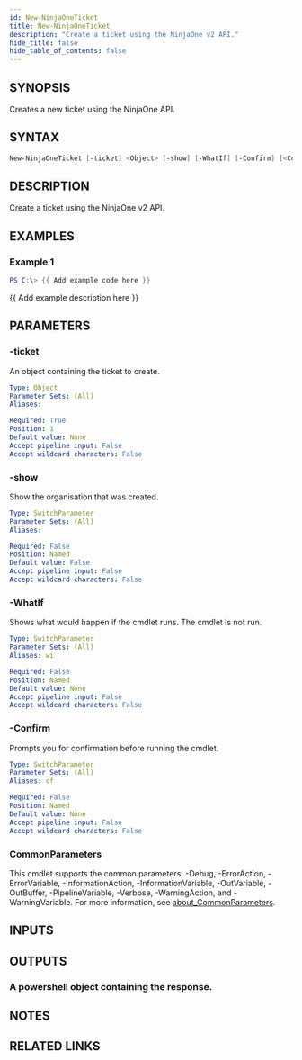 ```yaml
---
id: New-NinjaOneTicket
title: New-NinjaOneTicket
description: "Create a ticket using the NinjaOne v2 API."
hide_title: false
hide_table_of_contents: false
---
```


## SYNOPSIS

Creates a new ticket using the NinjaOne API.

## SYNTAX

```powershell
New-NinjaOneTicket [-ticket] <Object> [-show] [-WhatIf] [-Confirm] [<CommonParameters>]
```

## DESCRIPTION

Create a ticket using the NinjaOne v2 API.

## EXAMPLES

### Example 1

```powershell
PS C:\> {{ Add example code here }}
```

{{ Add example description here }}

## PARAMETERS

### -ticket

An object containing the ticket to create.

```yaml
Type: Object
Parameter Sets: (All)
Aliases:

Required: True
Position: 1
Default value: None
Accept pipeline input: False
Accept wildcard characters: False
```

### -show

Show the organisation that was created.

```yaml
Type: SwitchParameter
Parameter Sets: (All)
Aliases:

Required: False
Position: Named
Default value: False
Accept pipeline input: False
Accept wildcard characters: False
```

### -WhatIf

Shows what would happen if the cmdlet runs.
The cmdlet is not run.

```yaml
Type: SwitchParameter
Parameter Sets: (All)
Aliases: wi

Required: False
Position: Named
Default value: None
Accept pipeline input: False
Accept wildcard characters: False
```

### -Confirm

Prompts you for confirmation before running the cmdlet.

```yaml
Type: SwitchParameter
Parameter Sets: (All)
Aliases: cf

Required: False
Position: Named
Default value: None
Accept pipeline input: False
Accept wildcard characters: False
```

### CommonParameters

This cmdlet supports the common parameters: -Debug, -ErrorAction, -ErrorVariable, -InformationAction, -InformationVariable, -OutVariable, -OutBuffer, -PipelineVariable, -Verbose, -WarningAction, and -WarningVariable. For more information, see [about_CommonParameters](http://go.microsoft.com/fwlink/?LinkID=113216).

## INPUTS

## OUTPUTS

### A powershell object containing the response.

## NOTES

## RELATED LINKS
